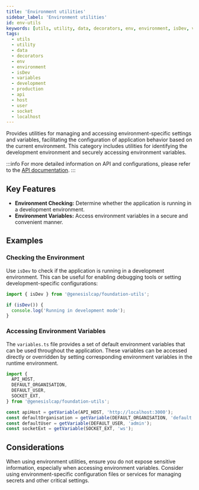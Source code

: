 ```yaml
---
title: 'Environment utilities'
sidebar_label: 'Environment utilities'
id: env-utils
keywords: [utils, utility, data, decorators, env, environment, isDev, variables, development, production, api, host, user, socket, localhost]
tags:
  - utils
  - utility
  - data
  - decorators
  - env
  - environment
  - isDev 
  - variables
  - development
  - production
  - api
  - host
  - user
  - socket
  - localhost
---
```


Provides utilities for managing and accessing environment-specific settings and variables, facilitating the configuration of application behavior based on the current environment. This category includes utilities for identifying the development environment and securely accessing environment variables.

:::info
For more detailed information on API and configurations, please refer to the [API documentation](docs/api/index.md).
:::

## Key Features

- **Environment Checking:** Determine whether the application is running in a development environment.
- **Environment Variables:** Access environment variables in a secure and convenient manner.

## Examples

### Checking the Environment

Use `isDev` to check if the application is running in a development environment. This can be useful for enabling debugging tools or setting development-specific configurations:

```typescript
import { isDev } from '@genesislcap/foundation-utils';

if (isDev()) {
  console.log('Running in development mode');
}
```

### Accessing Environment Variables

The `variables.ts` file provides a set of default environment variables that can be used throughout the application. These variables can be accessed directly or overridden by setting corresponding environment variables in the runtime environment.

```typescript
import {
  API_HOST,
  DEFAULT_ORGANISATION,
  DEFAULT_USER,
  SOCKET_EXT,
} from '@genesislcap/foundation-utils';

const apiHost = getVariable(API_HOST, 'http://localhost:3000');
const defaultOrganisation = getVariable(DEFAULT_ORGANISATION, 'default');
const defaultUser = getVariable(DEFAULT_USER, 'admin');
const socketExt = getVariable(SOCKET_EXT, 'ws');
```

## Considerations

When using environment utilities, ensure you do not expose sensitive information, especially when accessing environment variables. Consider using environment-specific configuration files or services for managing secrets and other critical settings.
